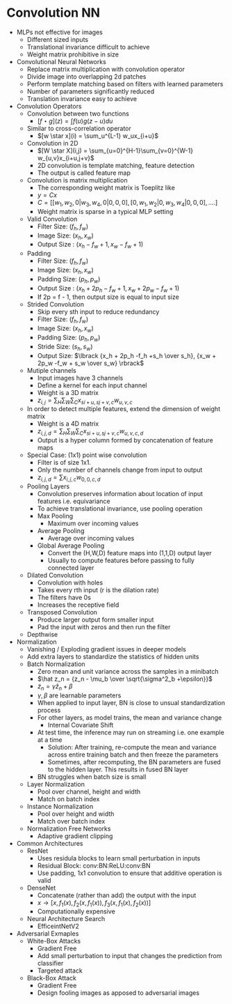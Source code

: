 # Convolution NN

- MLPs not effective for images
    - Different sized inputs
    - Translational invariance difficult to achieve
    - Weight matrix prohibitive in size
    
- Convolutional Neural Networks
    - Replace matrix multiplication with convolution operator
    - Divide image into overlapping 2d patches
    - Perform template matching based on filters with learned parameters
    - Number of parameters significantly reduced
    - Translation invariance easy to achieve

- Convolution Operators
    - Convolution between two functions
        - $[f \star g](z) = \int f(u) g(z-u) du$
    - Similar to cross-correlation operator
        - $[w \star x](i) = \sum_u^{L-1} w_ux_{i+u}$
    - Convolution in 2D
        - $[W \star X](i,j) = \sum_{u=0}^{H-1}\sum_{v=0}^{W-1} w_{u,v}x_{i+u,j+v}$
        - 2D convolution is template matching, feature detection
        - The output is called feature map
    - Convolution is matrix multiplication
        - The corresponding weight matrix is Toeplitz like
        - $y = Cx$
        - $C = [[w_1, w_2,0|w_3, w_4, 0|0,0,0],[0, w_1, w_2 | 0, w_3, w_4 | 0,0,0],....]$
        - Weight matrix is sparse in a typical MLP setting
    - Valid Convolution
        - Filter Size: $(f_h, f_w)$
        - Image Size: $(x_h, x_w)$
        - Output Size : $(x_h - f_w + 1, x_w - f_w + 1)$
    - Padding
        - Filter Size: $(f_h, f_w)$
        - Image Size: $(x_h, x_w)$
        - Padding Size: $(p_h, p_w)$
        - Output Size : $(x_h + 2p_h - f_w + 1, x_w + 2p_w - f_w + 1)$
        - If 2p = f - 1, then output size is equal to input size
    -  Strided Convolution
        - Skip every sth input to reduce redundancy
        - Filter Size: $(f_h, f_w)$
        - Image Size: $(x_h, x_w)$
        - Padding Size: $(p_h, p_w)$
        - Stride Size: $(s_h, s_w)$
        - Output Size: $\lbrack {x_h + 2p_h -f_h +s_h \over s_h}, {x_w + 2p_w -f_w + s_w \over s_w} \rbrack$
    - Mutiple channels
        - Input images have 3 channels
        - Define a kernel for each input channel
        - Weight is a 3D matrix
        - $z_{i,j} = \sum_H \sum_W \sum_C x_{si + u, sj+v, c} w_{u,v,c}$
    - In order to detect multiple features, extend the dimension of weight matrix
        - Weight is a 4D matrix
        - $z_{i,j,d} = \sum_H \sum_W \sum_C x_{si + u, sj+v, c} w_{u,v,c,d}$
        - Output is a hyper column formed by concatenation of feature maps
    - Special Case: (1x1) point wise convolution
        - Filter is of size 1x1.
        - Only the number of channels change from input to output
        - $z_{i,j,d} = \sum x_{i,j,c}w_{0,0,c,d}$
    - Pooling Layers
        - Convolution preserves information about location of input features i.e. equivariance
        - To achieve translational invariance, use pooling operation
        - Max Pooling
            - Maximum over incoming values
        - Average Pooling
            - Average over incoming values
        - Global Average Pooling
            - Convert the (H,W,D) feature maps into (1,1,D) output layer
            - Usually to compute features before passing to fully connected layer
    - Dilated Convolution
        - Convolution with holes
        - Takes every rth input (r is the dilation rate)
        - The filters have 0s
        - Increases the receptive field
    - Transposed Convolution
        - Produce larger output form smaller input
        - Pad the input with zeros and then run the filter
    - Depthwise

- Normalization
    - Vanishing / Exploding gradient issues in deeper models
    - Add extra layers to standardize the statistics of hidden units
    - Batch Normalization
        - Zero mean and unit variance across the samples in a minibatch
        - $\hat z_n = {z_n - \mu_b \over \sqrt{\sigma^2_b +\epsilon}}$
        - $\tilde z_n = \gamma \hat z_n + \beta$
        - $\gamma, \beta$ are learnable parameters
        - When applied to input layer, BN is close to unsual standardization process
        - For other layers, as model trains, the mean and variance change
            - Internal Covariate Shift
        - At test time, the inference may run on streaming i.e. one example at a time
            - Solution: After training, re-compute the mean and variance across entire training batch and then freeze the parameters
            - Sometimes, after recomputing, the BN parameters are fused to the hidden layer. This results in fused BN layer
        - BN struggles when batch size is small
    - Layer Normalization
        - Pool over channel, height and width
        - Match on batch index
    - Instance Normalization
        - Pool over height and width
        - Match over batch index
    - Normalization Free Networks
        - Adaptive gradient clipping

- Common Architectures
    - ResNet
        - Uses residula blocks to learn small perturbation in inputs
        - Residual Block: conv:BN:ReLU:conv:BN
        - Use padding, 1x1 convolution to ensure that additive operation is valid
    - DenseNet
        - Concatenate (rather than add) the output with the input
        - $x \rightarrow [x, f_1(x), f_2(x, f_1(x)), f_3(x, f_1(x), f_2(x))]$
        - Computationally expensive
    - Neural Architecture Search
        - EfficeintNetV2

- Adversarial Exmaples
    - White-Box Attacks
        - Gradient Free
        - Add small perturbation to input that changes the prediction from classifier
        - Targeted attack
    - Black-Box Attack
        - Gradient Free
        - Design fooling images as apposed to adversarial images
